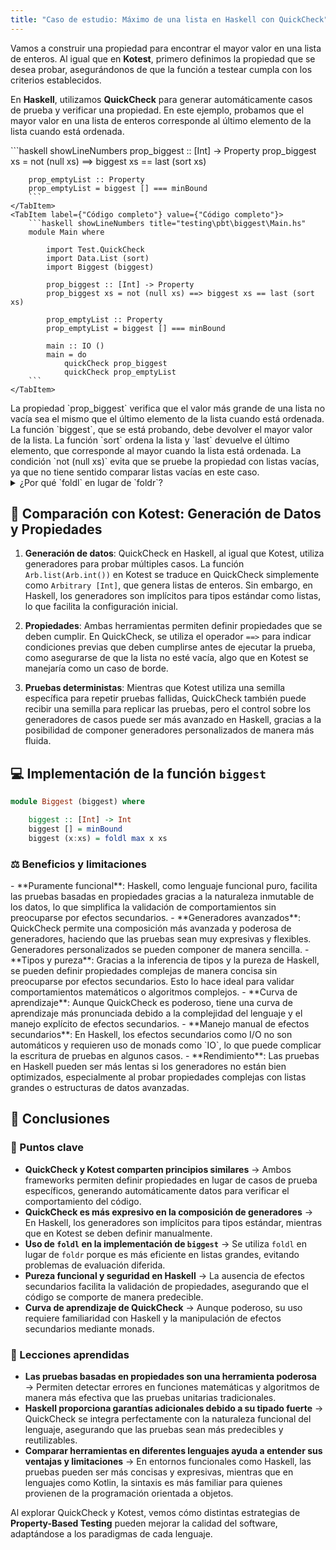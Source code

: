 ```yaml
---
title: "Caso de estudio: Máximo de una lista en Haskell con QuickCheck"
---
```


<ReadingTime />
<GitHubRepoLink user="r8vnhill" repo="haskell-dibs" />

Vamos a construir una propiedad para encontrar el mayor valor en una lista de enteros. Al igual que en **Kotest**, primero definimos la propiedad que se desea probar, asegurándonos de que la función a testear cumpla con los criterios establecidos.

En **Haskell**, utilizamos **QuickCheck** para generar automáticamente casos de prueba y verificar una propiedad. En este ejemplo, probamos que el mayor valor en una lista de enteros corresponde al último elemento de la lista cuando está ordenada.

<BoxedTabs>
    <TabItem label={"Código esencial"} value={"Código esencial"}>
        ```haskell showLineNumbers
        prop_biggest :: [Int] -> Property
        prop_biggest xs = not (null xs) ==> biggest xs == last (sort xs)

        prop_emptyList :: Property
        prop_emptyList = biggest [] === minBound
        ```
    </TabItem>
    <TabItem label={"Código completo"} value={"Código completo"}>
        ```haskell showLineNumbers title="testing\pbt\biggest\Main.hs"
        module Main where

            import Test.QuickCheck
            import Data.List (sort)
            import Biggest (biggest)

            prop_biggest :: [Int] -> Property
            prop_biggest xs = not (null xs) ==> biggest xs == last (sort xs)

            prop_emptyList :: Property
            prop_emptyList = biggest [] === minBound

            main :: IO ()
            main = do
                quickCheck prop_biggest
                quickCheck prop_emptyList
        ```
    </TabItem>
</BoxedTabs>

<Explanation>
    La propiedad `prop_biggest` verifica que el valor más grande de una lista no vacía sea el mismo que el último elemento de la lista cuando está ordenada. La función `biggest`, que se está probando, debe devolver el mayor valor de la lista. La función `sort` ordena la lista y `last` devuelve el último elemento, que corresponde al mayor cuando la lista está ordenada. La condición `not (null xs)` evita que se pruebe la propiedad con listas vacías, ya que no tiene sentido comparar listas vacías en este caso.
</Explanation>

<details>
    <summary>¿Por qué `foldl` en lugar de `foldr`?</summary>

    - `foldl max x xs` **es más eficiente en listas largas** porque `max` es una operación acumulativa que se aplica de izquierda a derecha.
    - `foldr max x xs` haría que la evaluación ocurra de derecha a izquierda, lo que en listas largas puede llevar a problemas de rendimiento debido a la evaluación diferida (`lazy evaluation`).
    - `foldl` en este caso es seguro porque `max` es estricta y no necesita la evaluación diferida de `foldr`.
</details>

## 📌 Comparación con Kotest: Generación de Datos y Propiedades

1. **Generación de datos**: QuickCheck en Haskell, al igual que Kotest, utiliza generadores para probar múltiples casos. La función `Arb.list(Arb.int())` en Kotest se traduce en QuickCheck simplemente como `Arbitrary [Int]`, que genera listas de enteros. Sin embargo, en Haskell, los generadores son implícitos para tipos estándar como listas, lo que facilita la configuración inicial.
   
2. **Propiedades**: Ambas herramientas permiten definir propiedades que se deben cumplir. En QuickCheck, se utiliza el operador `==>` para indicar condiciones previas que deben cumplirse antes de ejecutar la prueba, como asegurarse de que la lista no esté vacía, algo que en Kotest se manejaría como un caso de borde.

3. **Pruebas deterministas**: Mientras que Kotest utiliza una semilla específica para repetir pruebas fallidas, QuickCheck también puede recibir una semilla para replicar las pruebas, pero el control sobre los generadores de casos puede ser más avanzado en Haskell, gracias a la posibilidad de componer generadores personalizados de manera más fluida.

## 💻 Implementación de la función `biggest`

```haskell showLineNumbers title="testing\pbt\biggest\Biggest.hs"
module Biggest (biggest) where

    biggest :: [Int] -> Int
    biggest [] = minBound
    biggest (x:xs) = foldl max x xs
```

### ⚖️ Beneficios y limitaciones

<ProCons>
  <Pros>
    - **Puramente funcional**: Haskell, como lenguaje funcional puro, facilita las pruebas basadas en propiedades gracias a la naturaleza inmutable de los datos, lo que simplifica la validación de comportamientos sin preocuparse por efectos secundarios.
    - **Generadores avanzados**: QuickCheck permite una composición más avanzada y poderosa de generadores, haciendo que las pruebas sean muy expresivas y flexibles. Generadores personalizados se pueden componer de manera sencilla.
    - **Tipos y pureza**: Gracias a la inferencia de tipos y la pureza de Haskell, se pueden definir propiedades complejas de manera concisa sin preocuparse por efectos secundarios. Esto lo hace ideal para validar comportamientos matemáticos o algoritmos complejos.
  </Pros>

  <Cons>
    - **Curva de aprendizaje**: Aunque QuickCheck es poderoso, tiene una curva de aprendizaje más pronunciada debido a la complejidad del lenguaje y el manejo explícito de efectos secundarios.
    - **Manejo manual de efectos secundarios**: En Haskell, los efectos secundarios como I/O no son automáticos y requieren uso de monads como `IO`, lo que puede complicar la escritura de pruebas en algunos casos.
    - **Rendimiento**: Las pruebas en Haskell pueden ser más lentas si los generadores no están bien optimizados, especialmente al probar propiedades complejas con listas grandes o estructuras de datos avanzadas.
</Cons>
</ProCons>

## 🎯 Conclusiones

### 📌 Puntos clave

- **QuickCheck y Kotest comparten principios similares** → Ambos frameworks permiten definir propiedades en lugar de casos de prueba específicos, generando automáticamente datos para verificar el comportamiento del código.
- **QuickCheck es más expresivo en la composición de generadores** → En Haskell, los generadores son implícitos para tipos estándar, mientras que en Kotest se deben definir manualmente.
- **Uso de `foldl` en la implementación de `biggest`** → Se utiliza `foldl` en lugar de `foldr` porque es más eficiente en listas grandes, evitando problemas de evaluación diferida.
- **Pureza funcional y seguridad en Haskell** → La ausencia de efectos secundarios facilita la validación de propiedades, asegurando que el código se comporte de manera predecible.
- **Curva de aprendizaje de QuickCheck** → Aunque poderoso, su uso requiere familiaridad con Haskell y la manipulación de efectos secundarios mediante monads.

### 🚀 Lecciones aprendidas
- **Las pruebas basadas en propiedades son una herramienta poderosa** → Permiten detectar errores en funciones matemáticas y algoritmos de manera más efectiva que las pruebas unitarias tradicionales.
- **Haskell proporciona garantías adicionales debido a su tipado fuerte** → QuickCheck se integra perfectamente con la naturaleza funcional del lenguaje, asegurando que las pruebas sean más predecibles y reutilizables.
- **Comparar herramientas en diferentes lenguajes ayuda a entender sus ventajas y limitaciones** → En entornos funcionales como Haskell, las pruebas pueden ser más concisas y expresivas, mientras que en lenguajes como Kotlin, la sintaxis es más familiar para quienes provienen de la programación orientada a objetos.

Al explorar QuickCheck y Kotest, vemos cómo distintas estrategias de **Property-Based Testing** pueden mejorar la calidad del software, adaptándose a los paradigmas de cada lenguaje.
